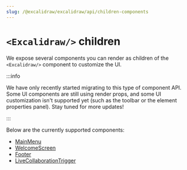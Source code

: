 ```yaml
---
slug: /@excalidraw/excalidraw/api/children-components
---
```


# `<Excalidraw/>` children

We expose several components you can render as children of the `<Excalidraw/>` component to customize the UI.

:::info

We have only recently started migrating to this type of component API. Some UI components are still using render props, and some UI customization isn't supported yet (such as the toolbar or the element properties panel). Stay tuned for more updates!

:::

Below are the currently supported components:

- [MainMenu](/docs/@excalidraw/excalidraw/api/children-components/main-menu)
- [WelcomeScreen](/docs/@excalidraw/excalidraw/api/children-components/welcome-screen)
- [Footer](/docs/@excalidraw/excalidraw/api/children-components/footer)
- [LiveCollaborationTrigger](/docs/@excalidraw/excalidraw/api/children-components/live-collaboration-trigger)
